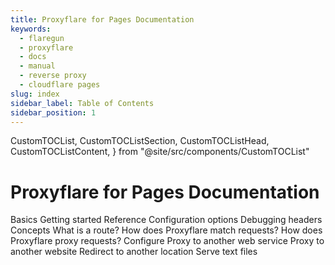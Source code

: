 ```yaml
---
title: Proxyflare for Pages Documentation
keywords:
  - flaregun
  - proxyflare
  - docs
  - manual
  - reverse proxy
  - cloudflare pages
slug: index
sidebar_label: Table of Contents
sidebar_position: 1
---
```


  CustomTOCList,
  CustomTOCListSection,
  CustomTOCListHead,
  CustomTOCListContent,
} from "@site/src/components/CustomTOCList"

# Proxyflare for Pages Documentation

<CustomTOCList>
  <CustomTOCListSection>
    <CustomTOCListHead>Basics</CustomTOCListHead>
    <CustomTOCListContent>
      <VersionedLink to="/proxyflare/plugin/getting-started">
        Getting started
      </VersionedLink>
    </CustomTOCListContent>
  </CustomTOCListSection>
  <CustomTOCListSection>
    <CustomTOCListHead>Reference</CustomTOCListHead>
    <CustomTOCListContent>
      <VersionedLink to="/proxyflare/plugin/reference/configuration-options">
        Configuration options
      </VersionedLink>
    </CustomTOCListContent>
    <CustomTOCListContent>
      <VersionedLink to="/proxyflare/plugin/reference/debugging-headers">
        Debugging headers
      </VersionedLink>
    </CustomTOCListContent>
  </CustomTOCListSection>
  <CustomTOCListSection>
    <CustomTOCListHead>Concepts</CustomTOCListHead>
    <CustomTOCListContent>
      <VersionedLink to="/proxyflare/plugin/concepts/routes">
        What is a route?
      </VersionedLink>
    </CustomTOCListContent>
    <CustomTOCListContent>
      <VersionedLink to="/proxyflare/plugin/concepts/pattern-matching">
        How does Proxyflare match requests?
      </VersionedLink>
    </CustomTOCListContent>
    <CustomTOCListContent>
      <VersionedLink to="/proxyflare/plugin/concepts/constructing-proxied-requests">
        How does Proxyflare proxy requests?
      </VersionedLink>
    </CustomTOCListContent>
  </CustomTOCListSection>
  <CustomTOCListSection>
    <CustomTOCListHead>Configure</CustomTOCListHead>
    <CustomTOCListContent>
      <VersionedLink to="/proxyflare/plugin/configure/proxy-service">
        Proxy to another web service
      </VersionedLink>
    </CustomTOCListContent>
    <CustomTOCListContent>
      <VersionedLink to="/proxyflare/plugin/configure/proxy-website">
        Proxy to another website
      </VersionedLink>
    </CustomTOCListContent>
    <CustomTOCListContent>
      <VersionedLink to="/proxyflare/plugin/configure/redirect-traffic">
        Redirect to another location
      </VersionedLink>
    </CustomTOCListContent>
    <CustomTOCListContent>
      <VersionedLink to="/proxyflare/plugin/configure/serve-text-files">
        Serve text files
      </VersionedLink>
    </CustomTOCListContent>
  </CustomTOCListSection>
</CustomTOCList>
